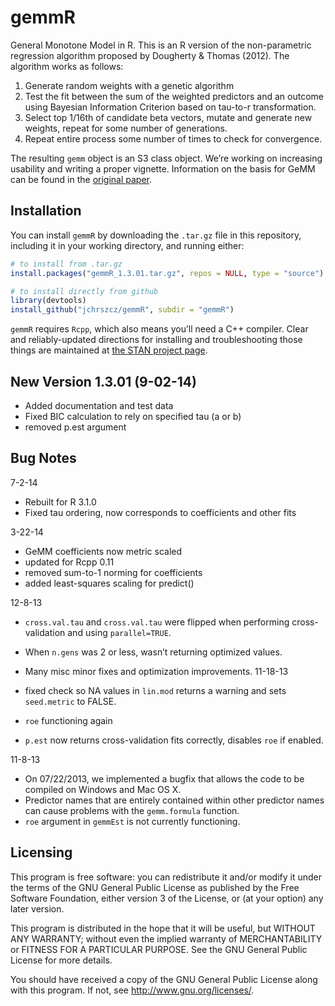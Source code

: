 gemmR
=====

General Monotone Model in R. This is an R version of the non-parametric regression algorithm proposed by Dougherty & Thomas (2012). The algorithm works as follows:

1. Generate random weights with a genetic algorithm
2. Test the fit between the sum of the weighted predictors and an outcome using Bayesian Information Criterion based on tau-to-r transformation.
3. Select top 1/16th of candidate beta vectors, mutate and generate new weights, repeat for some number of generations.
4. Repeat entire process some number of times to check for convergence.

The resulting `gemm` object is an S3 class object. We're working on increasing usability and writing a proper vignette. Information on the basis for GeMM can be found in the [original paper](http://www.bsos.umd.edu/psyc/dougherty/pdf%20articles/DoughertyThomas2012Rev.pdf).

Installation
-----

You can install `gemmR` by downloading the `.tar.gz` file in this repository, including it in your working directory, and running either:

```r
# to install from .tar.gz
install.packages("gemmR_1.3.01.tar.gz", repos = NULL, type = "source")

# to install directly from github
library(devtools)
install_github("jchrszcz/gemmR", subdir = "gemmR")
```

`gemmR` requires `Rcpp`, which also means you'll need a C++ compiler. Clear and reliably-updated directions for installing and troubleshooting those things are maintained at [the STAN project page](https://github.com/stan-dev/rstan/wiki/RStan-Getting-Started#prerequisites).

New Version 1.3.01 (9-02-14)
------

* Added documentation and test data
* Fixed BIC calculation to rely on specified tau (a or b)
* removed p.est argument

Bug Notes
-----

7-2-14

* Rebuilt for R 3.1.0
* Fixed tau ordering, now corresponds to coefficients and other fits

3-22-14

* GeMM coefficients now metric scaled
* updated for Rcpp 0.11
* removed sum-to-1 norming for coefficients
* added least-squares scaling for predict()

12-8-13

* ```cross.val.tau``` and ```cross.val.tau``` were flipped when performing cross-validation and using ```parallel=TRUE```.
* When ```n.gens``` was 2 or less, wasn't returning optimized values.
* Many misc minor fixes and optimization improvements.
11-18-13

* fixed check so NA values in `lin.mod` returns a warning and sets `seed.metric` to FALSE.
* `roe` functioning again
* `p.est` now returns cross-validation fits correctly, disables `roe` if enabled.

11-8-13

*  On 07/22/2013, we implemented a bugfix that allows the code to be compiled on Windows and Mac OS X.
*  Predictor names that are entirely contained within other predictor names can cause problems with the `gemm.formula` function.
* `roe` argument in `gemmEst` is not currently functioning.


Licensing
-----

This program is free software: you can redistribute it and/or modify it under the terms of the GNU General Public License as published by the Free Software Foundation, either version 3 of the License, or (at your option) any later version.

This program is distributed in the hope that it will be useful, but WITHOUT ANY WARRANTY; without even the implied warranty of MERCHANTABILITY or FITNESS FOR A PARTICULAR PURPOSE.  See the GNU General Public License for more details.

You should have received a copy of the GNU General Public License along with this program.  If not, see <http://www.gnu.org/licenses/>.